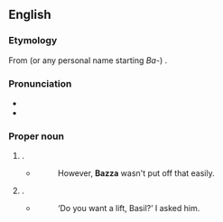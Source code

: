 {{also|bazza}}

==English==

===Etymology===
From {{m|en|Barry}} (or any personal name starting ''Ba-'') {{suffix|en||zza}}.

===Pronunciation===
* {{IPA|en|/ˈbæzə/}}
* {{audio|en|EN-AU ck1 Bazza.ogg|Audio (AU)}}

===Proper noun===
{{en-proper noun}}

# {{lb|en|British|Ireland|Australia}} {{given name|en|male|diminutive=Barry}}.
#* {{quote-text|en|year=2007|author=Jim Potts|title=Glitter|page=114|url=http://books.google.com/books?id=gTry9fsZBEUC&pg=PA114&dq=%22bazza%22+barry+-intitle:%22%22&hl=en&ei=3jOeTsG0J86HmQXQ5eiNCQ&sa=X&oi=book_result&ct=result&resnum=5&ved=0CD4Q6AEwBA#v=onepage&q=%22bazza%22%20barry%20-intitle%3A%22%22&f=false|passage=“Barry, you've been on the Coast too long. Tomorrow morning I'm going to organize a job for you elsewhere. I'd start packing if I were you.”}}
#*: However, '''Bazza''' wasn't put off that easily.
# {{lb|en|British|Ireland|Australia}} {{given name|en|male|diminutive=Basil}}.
#* {{quote-text|en|year=2001|author=Kerryn Higgs|title=All That False Instruction|page=181|url=http://books.google.com/books?id=QS7IFWEbPgoC&pg=PA181&dq=%22bazza%22+basil+-intitle:%22%22&hl=en&ei=xTCeTpOtBq_omAXAroiGCQ&sa=X&oi=book_result&ct=result&resnum=2&ved=0CDEQ6AEwATgK#v=onepage&q=%22bazza%22%20basil%20-intitle%3A%22%22&f=false|passage=‘I′m standing at me own door, '''Bazza'''. Nothing illegal in that, is there?’}}
#*: ‘Do you want a lift, Basil?’ I asked him.